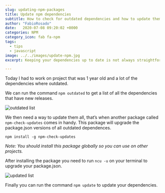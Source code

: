```yaml
---
slug: updating-npm-packages
title: Update npm dependencies
subtitle: How to check for outdated dependencies and how to update them
author: "FabioRosado"
date:   2020-07-08 09:20:02 +0000
categories: NPM
category_icon: fab fa-npm
tags: 
  - tips
  - javascript
image: ../../images/update-npm.jpg
excerpt: Keeping your dependencies up to date is not always straightforward, let me share with you how you can keep all your dependencies update by running two commands.

---
```


Today I had to work on project that was 1 year old and a lot of the dependencies where outdated.  

We can run the command `npm outdated` to get a list of all the dependencies that have new releases.

![outdated list](../../images/outdated.png)

We then need a way to update them all, that’s when another package called `npm-check-updates` comes in handy. This package will upgrade the package.json versions of all outdated dependences.

```shell
npm install -g npm-check-updates
```

_Note: You should install this package globally so you can use on other projects._

After installing the package you need to run `ncu -u`  on your terminal to upgrade  your package.json.

![updated list](../../images/updated-list.png)

Finally you can run the command `npm update` to update your dependencies.
